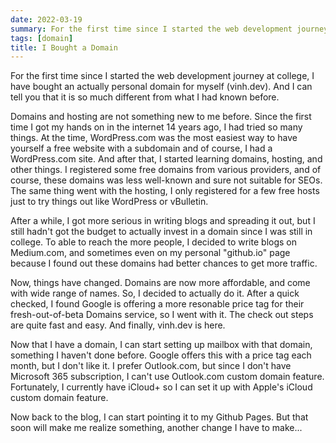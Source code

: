 ```yaml
---
date: 2022-03-19
summary: For the first time since I started the web development journey at college, I have bought an actually personal domain for myself (vinh.dev). And I can tell you that it is so much different from what I had known before.
tags: [domain]
title: I Bought a Domain
---
```


For the first time since I started the web development journey at college, I have bought an actually personal domain for myself (vinh.dev). And I can tell you that it is so much different from what I had known before.

Domains and hosting are not something new to me before. Since the first time I got my hands on in the internet 14 years ago, I had tried so many things. At the time, WordPress.com was the most easiest way to have yourself a free website with a subdomain and of course, I had a WordPress.com site. And after that, I started learning domains, hosting, and other things. I registered some free domains from various providers, and of course, these domains was less well-known and sure not suitable for SEOs. The same thing went with the hosting, I only registered for a few free hosts just to try things out like WordPress or vBulletin.

After a while, I got more serious in writing blogs and spreading it out, but I still hadn't got the budget to actually invest in a domain since I was still in college. To able to reach the more people, I decided to write blogs on Medium.com, and sometimes even on my personal "github.io" page because I found out these domains had better chances to get more traffic.

Now, things have changed. Domains are now more affordable, and come with wide range of names. So, I decided to actually do it. After a quick checked, I found Google is offering a more resonable price tag for their fresh-out-of-beta Domains service, so I went with it. The check out steps are quite fast and easy. And finally, vinh.dev is here.

Now that I have a domain, I can start setting up mailbox with that domain, something I haven't done before. Google offers this with a price tag each month, but I don't like it. I prefer Outlook.com, but since I don't have Microsoft 365 subscription, I can't use Outlook.com custom domain feature. Fortunately, I currently have iCloud+ so I can set it up with Apple's iCloud custom domain feature.

Now back to the blog, I can start pointing it to my Github Pages. But that soon will make me realize something, another change I have to make...

